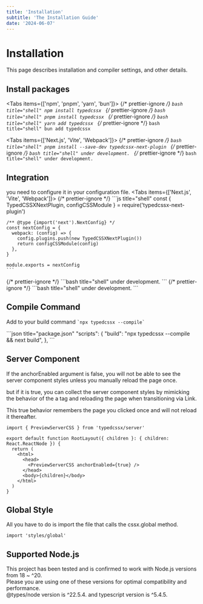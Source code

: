 ```yaml
---
title: 'Installation'
subtitle: 'The Installation Guide'
date: '2024-06-07'
---
```


<TocBot />

# Installation
This page describes installation and compiler settings, and other details.

## Install packages
<Tabs items={['npm', 'pnpm', 'yarn', 'bun']}>
  {/* prettier-ignore */}
  <Tab>
    ```bash title="shell"
    npm install typedcssx
    ```
  </Tab>
  {/* prettier-ignore */}
  <Tab>
    ```bash title="shell"
    pnpm install typedcssx
    ```
  </Tab>
  {/* prettier-ignore */}
  <Tab>
    ```bash title="shell"
    yarn add typedcssx
    ```
  </Tab>
  {/* prettier-ignore */}
  <Tab>
    ```bash title="shell"
    bun add typedcssx
    ```
  </Tab>
</Tabs>

<Tabs items={['Next.js', 'Vite', 'Webpack']}>
  {/* prettier-ignore */}
  <Tab>
    ```bash title="shell"
    pnpm install --save-dev typedcssx-next-plugin
    ```
  </Tab>
  {/* prettier-ignore */}
  <Tab>
    ```bash title="shell"
    under development.
    ```
  </Tab>
  {/* prettier-ignore */}
  <Tab>
    ```bash title="shell"
    under development.
    ```
  </Tab>
</Tabs>

## Integration
you need to configure it in your configuration file.
<Tabs items={['Next.js', 'Vite', 'Webpack']}>
  {/* prettier-ignore */}
  <Tab>
    ```js title="shell"
    const { TypedCSSXNextPlugin, configCSSModule } = require('typedcssx-next-plugin')

    /** @type {import('next').NextConfig} */
    const nextConfig = {
      webpack: (config) => {
        config.plugins.push(new TypedCSSXNextPlugin())
        return configCSSModule(config)
      },
    }

    module.exports = nextConfig
    ```
  </Tab>
  {/* prettier-ignore */}
  <Tab>
    ```bash title="shell"
    under development.
    ```
  </Tab>
  {/* prettier-ignore */}
  <Tab>
    ```bash title="shell"
    under development.
    ```
  </Tab>
</Tabs>

## Compile Command

Add to your build command <code>\`npx typedcssx --compile\`</code>

<Tabs>
  <Tab>
  ```json title="package.json"
    "scripts": {
      "build": "npx typedcssx --compile && next build",
    },
  ```
  </Tab>
</Tabs>

## Server Component
If the anchorEnabled argument is false, you will not be able to see the server component styles unless you manually reload the page once.

but if it is true, you can collect the server component styles by mimicking the behavior of the a tag and reloading the page when transitioning via Link.

This true behavior remembers the page you clicked once and will not reload it thereafter.
```tsx title="layout.tsx"
import { PreviewServerCSS } from 'typedcssx/server'

export default function RootLayout({ children }: { children: React.ReactNode }) {
  return (
    <html>
      <head>
        <PreviewServerCSS anchorEnabled={true} />
      </head>
      <body>{children}</body>
    </html>
  )
}    
```

## Global Style
All you have to do is import the file that calls the cssx.global method.
<Tabs>
  <Tab>
```tsx title="layout.tsx"
import 'styles/global'
```
  </Tab>
</Tabs>

## Supported Node.js

This project has been tested and is confirmed to work with Node.js versions from 18 ~ ^20.  
Please you are using one of these versions for optimal compatibility and performance.  
@types/node version is ^22.5.4. and typescript version is ^5.4.5.

